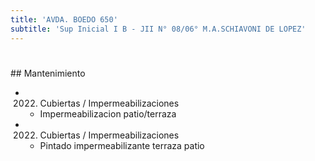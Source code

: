 ```yaml
---
title: 'AVDA. BOEDO 650'
subtitle: 'Sup Inicial I B - JII N° 08/06° M.A.SCHIAVONI DE LOPEZ'
---
```


#


 ## Mantenimiento

*  (2022) Cubiertas / Impermeabilizaciones 
    + Impermeabilizacion patio/terraza

*  (2022) Cubiertas / Impermeabilizaciones 
    + Pintado impermeabilizante terraza patio



